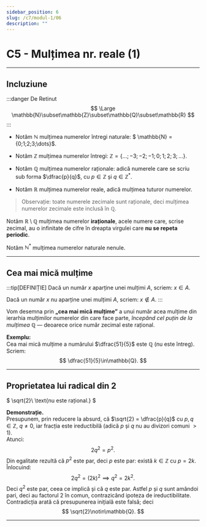 ```yaml
---
sidebar_position: 6
slug: /c7/modul-1/06
description: ""
---
```


# C5 - Mulțimea nr. reale (1)

---

## Incluziune

:::danger De Retinut
$$
\Large \mathbb{N}\subset\mathbb{Z}\subset\mathbb{Q}\subset\mathbb{R}
$$
:::

- Notăm $\mathbb{N}$ mulțimea numerelor întregi naturale: $ \mathbb{N} = \{0;1;2;3;\dots\}$.

- Notăm $\mathbb{Z}$ mulțimea numerelor întregi: $\mathbb{Z} = \{\dots;-3;-2;-1;0;1;2;3;\dots\}$.

- Notăm $\mathbb{Q}$ mulțimea numerelor raționale: adică numerele care se scriu sub forma $\dfrac{p}{q}$, cu $p\in\mathbb{Z}$ și $q\in\mathbb{Z}^*$.

- Notăm $\mathbb{R}$ mulțimea numerelor reale, adică mulțimea tuturor numerelor.


> Observație: toate numerele zecimale sunt raționale, deci mulțimea numerelor zecimale este inclusă în $\mathbb{Q}$.

Notăm $\mathbb{R}\setminus\mathbb{Q}$ mulțimea numerelor **iraționale**, acele numere care, scrise zecimal, au o infinitate de cifre în dreapta virgulei care **nu se repeta periodic**.

Notăm $\mathbb{N}^*$ mulțimea numerelor naturale nenule.

---

## Cea mai mică mulțime

:::tip[DEFINIȚIE]
Dacă un număr $x$ aparține unei mulțimi $A$, scriem: $x\in A$.

Dacă un număr $x$ nu aparține unei mulțimi $A$, scriem: $x\notin A$.
:::

Vom desemna prin **„cea mai mică mulțime”** a unui număr acea mulțime din ierarhia mulțimilor numerelor din care face parte, _începând cel puțin de la mulțimea $\mathbb{Q}$_ — deoarece orice număr zecimal este rațional.

**Exemplu:**  
Cea mai mică mulțime a numărului $\dfrac{51}{5}$ este $\mathbb{Q}$ (nu este întreg). Scriem:
$$
\dfrac{51}{5}\in\mathbb{Q}.
$$

---

## Proprietatea lui radical din 2

$
\sqrt{2}\ \text{nu este rațional.}
$

**Demonstrație.**  
Presupunem, prin reducere la absurd, că $\sqrt{2} = \dfrac{p}{q}$ cu $p,q\in\mathbb{Z}$, $q\neq 0$, iar fracția este ireductibilă (adică $p$ și $q$ nu au divizori comuni $>1$).  
Atunci:
$$
2q^2 = p^2.
$$
Din egalitate rezultă că $p^2$ este par, deci $p$ este par: există $k\in\mathbb{Z}$ cu $p=2k$. Înlocuind:
$$
2q^2 = (2k)^2 \implies q^2 = 2k^2.
$$
Deci $q^2$ este par, ceea ce implică și că $q$ este par. Astfel $p$ și $q$ sunt amândoi pari, deci au factorul $2$ în comun, contrazicând ipoteza de ireductibilitate.  
Contradicția arată că presupunerea inițială este falsă; deci
$$
\sqrt{2}\notin\mathbb{Q}.
$$

---
